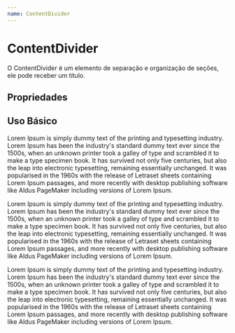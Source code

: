 ```yaml
---
name: ContentDivider
---
```



# ContentDivider

O ContentDivider é um elemento de separação e organização de seções, ele pode receber um título.

## Propriedades

<Props of={ContentDivider} />

## Uso Básico

<Playground>
  <ContentDivider title="Seção 1"></ContentDivider>
  <div>
    Lorem Ipsum is simply dummy text of the printing and typesetting industry. Lorem Ipsum has been the industry's standard dummy text ever since the 1500s, when an unknown printer took a galley of type and scrambled it to make a type specimen book. It has survived not only five centuries, but also the leap into electronic typesetting, remaining essentially unchanged. It was popularised in the 1960s with the release of Letraset sheets containing Lorem Ipsum passages, and more recently with desktop publishing software like Aldus PageMaker including versions of Lorem Ipsum.
  </div>

   <ContentDivider top={2} title="Seção 2"></ContentDivider>
  <div>
    Lorem Ipsum is simply dummy text of the printing and typesetting industry. Lorem Ipsum has been the industry's standard dummy text ever since the 1500s, when an unknown printer took a galley of type and scrambled it to make a type specimen book. It has survived not only five centuries, but also the leap into electronic typesetting, remaining essentially unchanged. It was popularised in the 1960s with the release of Letraset sheets containing Lorem Ipsum passages, and more recently with desktop publishing software like Aldus PageMaker including versions of Lorem Ipsum.
  </div>

   <ContentDivider top={2} title="Seção 3"></ContentDivider>
  <div>
    Lorem Ipsum is simply dummy text of the printing and typesetting industry. Lorem Ipsum has been the industry's standard dummy text ever since the 1500s, when an unknown printer took a galley of type and scrambled it to make a type specimen book. It has survived not only five centuries, but also the leap into electronic typesetting, remaining essentially unchanged. It was popularised in the 1960s with the release of Letraset sheets containing Lorem Ipsum passages, and more recently with desktop publishing software like Aldus PageMaker including versions of Lorem Ipsum.
  </div>

</Playground>
